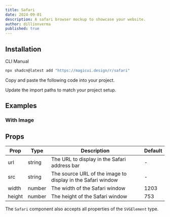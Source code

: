 ```yaml
---
title: Safari
date: 2024-09-01
description: A safari browser mockup to showcase your website.
author: dillionverma
published: true
---
```


<ComponentPreview name="safari-demo" />

## Installation

<Tabs defaultValue="cli">

<TabsList>
  <TabsTrigger value="cli">CLI</TabsTrigger>
  <TabsTrigger value="manual">Manual</TabsTrigger>
</TabsList>
<TabsContent value="cli">

```bash
npx shadcn@latest add "https://magicui.design/r/safari"
```

</TabsContent>

<TabsContent value="manual">

<Steps>

<Step>Copy and paste the following code into your project.</Step>

<ComponentSource name="safari" />

<Step>Update the import paths to match your project setup.</Step>

</Steps>

</TabsContent>

</Tabs>

## Examples

### With Image

<ComponentPreview name="safari-demo-2" />

## Props

| Prop   | Type   | Description                                                 | Default |
| ------ | ------ | ----------------------------------------------------------- | ------- |
| url    | string | The URL to display in the Safari address bar                | -       |
| src    | string | The source URL of the image to display in the Safari window | -       |
| width  | number | The width of the Safari window                              | 1203    |
| height | number | The height of the Safari window                             | 753     |

The `Safari` component also accepts all properties of the `SVGElement` type.
